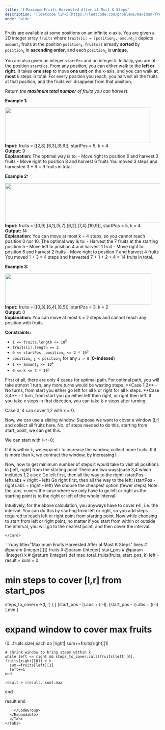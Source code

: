```yaml
---
title: '❗️ Maximum Fruits Harvested After at Most K Steps'
description: '[leetcode link](https://leetcode.com/problems/maximum-fruits-harvested-after-at-most-k-steps/description/)'
mode: 'wide'
---
```

<Tabs>
  <Tab title="Question" icon="circle-question" iconType="regular">
    <Card>
      <p>Fruits are available at some positions on an infinite x-axis. You are given a 2D integer array <code>fruits</code> where <code>fruits[i] = [position<sub>i</sub>, amount<sub>i</sub>]</code> depicts <code>amount<sub>i</sub></code> fruits at the position <code>position<sub>i</sub></code>. <code>fruits</code> is already <strong>sorted</strong> by <code>position<sub>i</sub></code> in <strong>ascending order</strong>, and each <code>position<sub>i</sub></code> is <strong>unique</strong>.</p>  <p>You are also given an integer <code>startPos</code> and an integer <code>k</code>. Initially, you are at the position <code>startPos</code>. From any position, you can either walk to the <strong>left or right</strong>. It takes <strong>one step</strong> to move <strong>one unit</strong> on the x-axis, and you can walk <strong>at most</strong> <code>k</code> steps in total. For every position you reach, you harvest all the fruits at that position, and the fruits will disappear from that position.</p>  <p>Return <em>the <strong>maximum total number</strong> of fruits you can harvest</em>.</p>   <p><strong class="example">Example 1:</strong></p> <img alt="" src="https://assets.leetcode.com/uploads/2021/11/21/1.png" style="width: 472px; height: 115px;" />  <strong>Input:</strong> fruits = [[2,8],[6,3],[8,6]], startPos = 5, k = 4 <br/> <strong>Output:</strong> 9 <br/> <strong>Explanation:</strong>  The optimal way is to: - Move right to position 6 and harvest 3 fruits - Move right to position 8 and harvest 6 fruits You moved 3 steps and harvested 3 + 6 = 9 fruits in total.   <p><strong class="example">Example 2:</strong></p> <img alt="" src="https://assets.leetcode.com/uploads/2021/11/21/2.png" style="width: 512px; height: 129px;" />  <strong>Input:</strong> fruits = [[0,9],[4,1],[5,7],[6,2],[7,4],[10,9]], startPos = 5, k = 4 <br/> <strong>Output:</strong> 14 <br/> <strong>Explanation:</strong>  You can move at most k = 4 steps, so you cannot reach position 0 nor 10. The optimal way is to: - Harvest the 7 fruits at the starting position 5 - Move left to position 4 and harvest 1 fruit - Move right to position 6 and harvest 2 fruits - Move right to position 7 and harvest 4 fruits You moved 1 + 3 = 4 steps and harvested 7 + 1 + 2 + 4 = 14 fruits in total.   <p><strong class="example">Example 3:</strong></p> <img alt="" src="https://assets.leetcode.com/uploads/2021/11/21/3.png" style="width: 476px; height: 100px;" />  <strong>Input:</strong> fruits = [[0,3],[6,4],[8,5]], startPos = 3, k = 2 <br/> <strong>Output:</strong> 0 <br/> <strong>Explanation:</strong> You can move at most k = 2 steps and cannot reach any position with fruits.    <p><strong>Constraints:</strong></p>  <ul>  <li><code>1 &lt;= fruits.length &lt;= 10<sup>5</sup></code></li>  <li><code>fruits[i].length == 2</code></li>  <li><code>0 &lt;= startPos, position<sub>i</sub> &lt;= 2 * 10<sup>5</sup></code></li>  <li><code>position<sub>i-1</sub> &lt; position<sub>i</sub></code> for any <code>i &gt; 0</code>&nbsp;(<strong>0-indexed</strong>)</li>  <li><code>1 &lt;= amount<sub>i</sub> &lt;= 10<sup>4</sup></code></li>  <li><code>0 &lt;= k &lt;= 2 * 10<sup>5</sup></code></li> </ul> 
    </Card>
  </Tab>
  <Tab title="Solution" icon="lightbulb" iconType="regular" >
    <Card>
      First of all, there are only 4 cases for optimal path. For optimal path, you will take atmost 1 turn, any more turns would be wasting steps.
**Case 1,2** - No turns, from start you either go left for all k or right for all k steps.
**Case 3,4** - 1 turn, from start you go either left then right, or right then left. If you take x steps in first direction, you can take k-x steps after turning.

Case 3, 4 can cover 1,2 with x = 0.

Now, we can use a sliding window. Suppose we want to cover a window [l,r] and collect all fruits here.
No. of steps needed to do this, starting from start_point, we can get this.

We can start with l=r=0;

If it is within k, we expand r to increase the window, collect more fruits.
If it is more than k, we contract the window, by increasing l. 

Now, how to get minimum number of steps it would take to visit all positions in [left, right] from the starting point
There are two ways(case 3,4 which includes 1,2 also):
Go left first, then all the way to the right: (startPos - left).abs + (right - left)
Go right first, then all the way to the left: (startPos - right).abs + (right - left)
We choose the cheapest option (fewer steps)
Note: the .abs, covers the case where we only have to go left or right as the starting point is to the right or left of the whole interval.

Intuitively, for the above calculation, you anyways have to cover **r-l** , i.e. the interval.
You can do this by starting from left or right, so you add steps required to reach left or right point from starting point.
Now while choosing to start from left or right point, no matter if you start from within or outside the interval, you will go to the nearest point, and then cover the interval.








    </Card>
  <Expandable title="code">
    <CodeGroup dropdown>
```ruby title="Maximum Fruits Harvested After at Most K Steps" lines
# @param {Integer[][]} fruits
# @param {Integer} start_pos
# @param {Integer} k
# @return {Integer}
def max_total_fruits(fruits, start_pos, k)
  left = result = sum = 0

  # min steps to cover [l,r] from start_pos
  steps_to_cover=->(l, r) {
    [
      (start_pos - l).abs + (r-l),
      (start_pos - r).abs + (r-l)
    ].min
  }

  # expand window to cover max fruits
  (0...fruits.size).each do |right|
    sum+=fruits[right][1]

    # shrink window to bring steps within k
    while left <= right && steps_to_cover.call(fruits[left][0], fruits[right][0]) > k
      sum-=fruits[left][1]
      left+=1
    end

    result = [result, sum].max
  end

  result
end
```
    </CodeGroup>
  </Expandable>
  </Tab>
</Tabs>